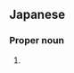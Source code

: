 ==Japanese==
{{ja-kanjitab|ひこ|さか|yomi=k}}

===Proper noun===
{{ja-pos|proper|ひこさか}}

# {{surname|lang=ja|sort=ひこさか}}